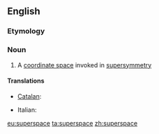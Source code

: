 ==English==

===Etymology===
{{prefix|super|space}}

===Noun===
{{wikipedia}}
{{en-noun}}

# {{physics}} A [[coordinate space]] invoked in [[supersymmetry]]

====Translations====
{{trans-top|coordinate space in supersymmetry}}
* [[Catalan]]: {{t-|ca|superespai|m}}
{{trans-mid}}
* Italian: {{t-|it|superspazio|m}}
{{trans-bottom}}

[[eu:superspace]]
[[ta:superspace]]
[[zh:superspace]]